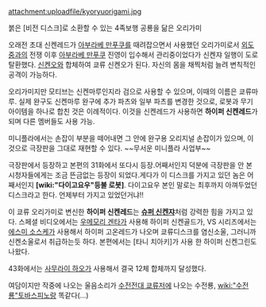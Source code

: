 attachment:uploadfile/kyoryuorigami.jpg


붉은 [비전 디스크]로 소환할 수 있는 4족보행 공룡을 닮은 오리가미

오래전 초대 신켄레드가 [[아부라베 만푸쿠]]를 때려잡으면서 사용했던 오리가미로서 [[외도중]]과의 전쟁 이후 [[아부라베 만푸쿠]] 진영이 입수해서 관리중이었다가 신켄쟈 일행이 도로 탈환했다. [[신켄오]]와 합체하여 쿄류 신켄오가 된다. 자신의 몸을 채찍처럼 늘려 변칙적인 공격이 가능하다.

오리가미지만 모티브는 신켄마루인지라 검으로 사용할 수 있으며, 이때의 이름은 쿄류마루. 실제 완구도 신켄마루 완구에 추가 파츠와 일부 파츠를 변경한 것으로, 로봇과 무기 아이템을 하나로 합친 것은 이례적이다. 이것을 신켄레드가 사용하면 '''하이퍼 신켄레드'''가 되며 다른 멤버들도 사용 가능. 

미니플라에서는 손잡이 부분을 떼어내면 그 안에 완구용 오리지널 손잡이가 있으며, 이것으로 극장판을 그대로 재현할 수 있다. ~~무서운 미니플라 사업부~~

극장판에서 등장하고 본편의 31화에서 또다시 등장.어째서인지 덕분에 극장판을 안 본 시청자들에게는 조금 뜬금없는 등장이 되었다.게다가 이 디스크를 가지고 있던 놈은 어째서인지 '''[wiki:"다이고요우"등불 로봇]'''. 다이고요우 본인 말로는 최후까지 아껴두었던 디스크라고 한다. 언제부터 가지고 있었던거냐!!

이 쿄류 오리가미로 변신한 '''하이퍼 신켄레드'''는 '''[[슈퍼 신켄쟈]]'''처럼 강력한 힘을 가지고 있다.
스페셜 비디오에서는 [[우메모리 겐타]]가 사용해 하이퍼 신켄골드가, VS 시리즈에서는 [[에스미 소스케]]가 사용해서 하이퍼 고온레드가 나오며 쿄류디스크를 염신소울, 그러니까 신켄소울로서 취급하는듯 하다. 본편에서는 [타니 치아키]가 사용 한 하이퍼 신켄그린도 나왔다.

43화에서는 [[사무라이 하오]]가 사용해서 결국 12체 합체까지 달성했다.

여담이지만 작중에 나오는 울음소리가 [[수전전대 쿄류저]]에 나오는 수전룡, [[wiki:"수전룡"토바스피노]]랑 똑같다(...)
